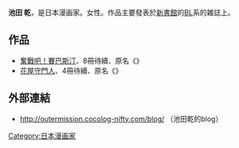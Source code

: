 {{BLP unsourced|time=2021-04-22T11:02:21+00:00}}
{{Japanese|japanese=池田 乾|kana=いけだ かん|romaji=Ikeda Kan}}
{{漫畫}}
'''池田 乾'''{{BD||5月28日|catIdx=}}，是日本漫画家。女性。作品主要發表於[[新書館|新書館]]的[[BL_(和製英語)|BL]]系的雑誌上。

==作品==
* [[奮戰吧！賽巴斯汀|奮戰吧！賽巴斯汀]]、8冊待續、原名《{{link-ja|戦う!セバスチャン}}》
* [[花屋守門人|花屋守門人]]、4冊待續、原名《{{lang|ja|花屋の番人}}》

==外部連結==
* {{ja}}http://outermission.cocolog-nifty.com/blog/ {{Wayback|url=http://outermission.cocolog-nifty.com/blog/ |date=20201031075712 }}（池田乾的blog）

{{Japanese cartoonist-stub}}
{{normdaten}}
{{DEFAULTSORT:Ikeda Kan}}
[[Category:日本漫画家|Category:日本漫画家]]